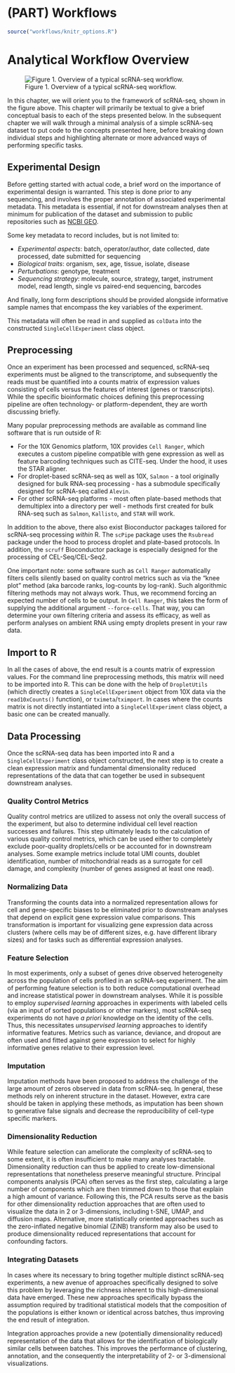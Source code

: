 # (PART) Workflows {-}

```r
source("workflows/knitr_options.R")
```

# Analytical Workflow Overview

![Figure 1. Overview of a typical scRNA-seq workflow.](images/Workflow.png)

In this chapter, we will orient you to the framework of scRNA-seq, shown in the figure above. This chapter will primarily be textual to give a brief conceptual basis to each of the steps presented below. In the subsequent chapter we will walk through a minimal analysis of a simple scRNA-seq dataset to put code to the concepts presented here, before breaking down individual steps and highlighting alternate or more advanced ways of performing specific tasks.


## Experimental Design

Before getting started with actual code, a brief word on the importance of experimental design is warranted. This step is done prior to any sequencing, and involves the proper annotation of associated experimental metadata. This metadata is essential, if not for downstream analyses then at minimum for publication of the dataset and submission to public repositories such as [NCBI GEO](https://www.ncbi.nlm.nih.gov/geo/info/seq.html). 

Some key metadata to record includes, but is not limited to:

* *Experimental aspects*: batch, operator/author, date collected, date processed, date submitted for sequencing
* *Biological traits*: organism, sex, age, tissue, isolate, disease
* *Perturbations*: genotype, treatment
* *Sequencing strategy*: molecule, source, strategy, target, instrument model, read length, single vs paired-end sequencing, barcodes

And finally, long form descriptions should be provided alongside informative sample names that encompass the key variables of the experiment.

This metadata will often be read in and supplied as `colData` into the constructed `SingleCellExperiment` class object.

<!-- TODO: talk about choice of platform at some point in an expanded experimental design section? -->


## Preprocessing

Once an experiment has been processed and sequenced, scRNA-seq experiments must be aligned to the transcriptome, and subsequently the reads must be quantified into a counts matrix of expression values consisting of cells versus the features of interest (genes or transcripts). While the specific bioinformatic choices defining this preprocessing pipeline are often technology- or platform-dependent, they are worth discussing briefly. 

Many popular preprocessing methods are available as command line software that is run outside of R:

* For the 10X Genomics platform, 10X provides `Cell Ranger`, which executes a custom pipeline compatible with gene expression as well as feature barcoding techniques such as CITE-seq. Under the hood, it uses the STAR aligner.
* For droplet-based scRNA-seq as well as 10X, `Salmon` - a tool originally designed for bulk RNA-seq processing - has a submodule specifically designed for scRNA-seq called `Alevin`. 
* For other scRNA-seq platforms - most often plate-based methods that demultiplex into a directory per well -  methods first created for bulk RNA-seq such as `Salmon`, `Kallisto`, and `STAR` will work.

In addition to the above, there also exist Bioconductor packages tailored for scRNA-seq processing *within* R. The `scPipe` package uses the `Rsubread` package under the hood to process droplet and plate-based protocols. In addition, the `scruff` Bioconductor package is especially designed for the processing of CEL-Seq/CEL-Seq2. 

One important note: some software such as `Cell Ranger` automatically filters cells silently based on quality control metrics such as via the "knee plot" method (aka barcode ranks, log-counts by log-rank). Such algorithmic filtering methods may not always work. Thus, we recommend forcing an expected number of cells to be output. In `Cell Ranger`, this takes the form of supplying the additional argument `--force-cells`. That way, you can determine your own filtering criteria and assess its efficacy, as well as perform analyses on ambient RNA using empty droplets present in your raw data.


## Import to R

In all the cases of above, the end result is a counts matrix of expression values. For the command line preprocessing methods, this matrix will need to be imported into R. This can be done with the help of `DropletUtils` (which directly creates a `SingleCellExperiment` object from 10X data via the `read10xCounts()` function), or `tximeta`/`tximport`. In cases where the counts matrix is not directly instantiated into a `SingleCellExperiment` class object, a basic one can be created manually.


## Data Processing

Once the scRNA-seq data has been imported into R and a `SingleCellExperiment` class object constructed, the next step is to create a clean expression matrix and fundamental dimensionality reduced representations of the data that can together be used in subsequent downstream analyses. 

### Quality Control Metrics

Quality control metrics are utilized to assess not only the overall success of the experiment, but also to determine individual cell level reaction successes and failures. This step ultimately leads to the calculation of various quality control metrics, which can be used either to completely exclude poor-quality droplets/cells or be accounted for in downstream analyses. Some example metrics include total UMI counts, doublet identification, number of mitochondrial reads as a surrogate for cell damage, and complexity (number of genes assigned at least one read). 

### Normalizing Data

Transforming the counts data into a normalized representation allows for cell and gene-specific biases to be eliminated prior to downstream analyses that depend on explicit gene expression value comparisons. This transformation is important for visualizing gene expression data across clusters (where cells may be of different sizes, e.g. have different library sizes) and for tasks such as differential expression analyses.

### Feature Selection

In most experiments, only a subset of genes drive observed heterogeneity across the population of cells profiled in an scRNA-seq experiment. The aim of performing feature selection is to both reduce computational overhead and increase statistical power in downstream analyses. While it is possible to employ *supervised learning* approaches in experiments with labeled cells (via an input of sorted populations or other markers), most scRNA-seq experiments do not have *a priori* knowledge on the identity of the cells. Thus, this necessitates *unsupervised learning* approaches to identify informative features. Metrics such as variance, deviance, and dropout are often used and fitted against gene expression to select for highly informative genes relative to their expression level.

### Imputation

Imputation methods have been proposed to address the challenge of the large amount of zeros observed in data from scRNA-seq. In general, these methods rely on inherent structure in the dataset. However, extra care should be taken in applying these methods, as imputation has been shown to generative false signals and decrease the reproducibility of cell-type specific markers.

### Dimensionality Reduction

While feature selection can ameliorate the complexity of scRNA-seq to some extent, it is often insufficient to make many analyses tractable. Dimensionality reduction can thus be applied to create low-dimensional representations that nonetheless preserve meaningful structure. Principal components analysis (PCA) often serves as the first step, calculating a large number of components which are then trimmed down to those that explain a high amount of variance. Following this, the PCA results serve as the basis for other dimensionality reduction approaches that are often used to visualize the data in 2 or 3-dimensions, including t-SNE, UMAP, and diffusion maps. Alternative, more statistically oriented approaches such as the zero-inflated negative binomial (ZiNB) transform may also be used to produce dimensionality reduced representations that account for confounding factors.

### Integrating Datasets

In cases where its necessary to bring together multiple distinct scRNA-seq experiments, a new avenue of approaches specifically designed to solve this problem by leveraging the richness inherent to this high-dimensional data have emerged. These new approaches specifically bypass the assumption required by traditional statistical models that the composition of the populations is either known or identical across batches, thus improving the end result of integration. 

Integration approaches provide a new (potentially dimensionality reduced) representation of the data that allows for the identification of biologically similar cells between batches. This improves the performance of clustering, annotation, and the consequently the interpretability of 2- or 3-dimensional visualizations. 


<!-- Proposed additional chapters following from manuscript -->
<!-- ## Downstream Statistical Analyses -->
<!-- ### Clustering -->
<!-- ### Differential Expression -->
<!-- ### Trajectory Analysis -->
<!-- ### Annotation -->
<!-- ## Accessible & Reproducible Analysis -->
<!-- ### Interactive Data Visualization -->
<!-- ### Report Generation -->

